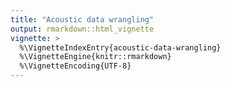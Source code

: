 ```yaml
---
title: "Acoustic data wrangling"
output: rmarkdown::html_vignette
vignette: >
  %\VignetteIndexEntry{acoustic-data-wrangling}
  %\VignetteEngine{knitr::rmarkdown}
  %\VignetteEncoding{UTF-8}
---
```

